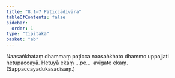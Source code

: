 ```yaml
---
title: "8.1–7 Paṭiccādivāra"
tableOfContents: false
sidebar:
  order: 1
type: "tipitaka"
basket: "ab"
---
```



<DynamicBreadcrumb />

<Division number="19">

<Paragraph number="49">
Naasaṅkhataṃ dhammaṃ paṭicca naasaṅkhato dhammo uppajjati hetupaccayā.
</Paragraph>

<Paragraph number="50">
Hetuyā ekaṃ …pe…  avigate ekaṃ. (Sappaccayadukasadisaṃ.)
</Paragraph>
</Division>